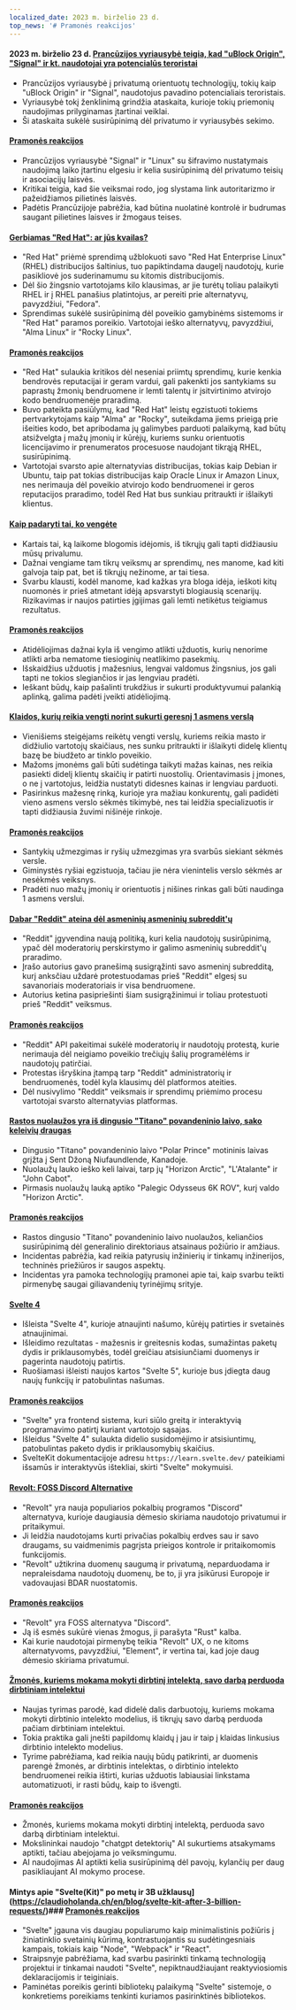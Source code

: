 ```yaml
---
localized_date: 2023 m. birželio 23 d.
top_news: '# Pramonės reakcijos'
---
```


#### 2023 m. birželio 23 d. [Prancūzijos vyriausybė teigia, kad "uBlock Origin", "Signal" ir kt. naudotojai yra potencialūs teroristai](https://www.laquadrature.net/en/2023/06/05/criminalization-of-encryption-the-8-december-case/)

- Prancūzijos vyriausybė į privatumą orientuotų technologijų, tokių kaip "uBlock Origin" ir "Signal", naudotojus pavadino potencialiais teroristais.
- Vyriausybė tokį ženklinimą grindžia ataskaita, kurioje tokių priemonių naudojimas prilyginamas įtartinai veiklai.
- Ši ataskaita sukėlė susirūpinimą dėl privatumo ir vyriausybės sekimo.

#### [Pramonės reakcijos](http://news.ycombinator.com/item?id=36428046)

- Prancūzijos vyriausybė "Signal" ir "Linux" su šifravimo nustatymais naudojimą laiko įtartinu elgesiu ir kelia susirūpinimą dėl privatumo teisių ir asociacijų laisvės.
- Kritikai teigia, kad šie veiksmai rodo, jog slystama link autoritarizmo ir pažeidžiamos pilietinės laisvės.
- Padėtis Prancūzijoje pabrėžia, kad būtina nuolatinė kontrolė ir budrumas saugant pilietines laisves ir žmogaus teises.

#### [Gerbiamas "Red Hat": ar jūs kvailas?](https://www.jeffgeerling.com/blog/2023/dear-red-hat-are-you-dumb)

- "Red Hat" priėmė sprendimą užblokuoti savo "Red Hat Enterprise Linux" (RHEL) distribucijos šaltinius, tuo papiktindama daugelį naudotojų, kurie pasikliovė jos suderinamumu su kitomis distribucijomis.
- Dėl šio žingsnio vartotojams kilo klausimas, ar jie turėtų toliau palaikyti RHEL ir į RHEL panašius platintojus, ar pereiti prie alternatyvų, pavyzdžiui, "Fedora".
- Sprendimas sukėlė susirūpinimą dėl poveikio gamybinėms sistemoms ir "Red Hat" paramos poreikio. Vartotojai ieško alternatyvų, pavyzdžiui, "Alma Linux" ir "Rocky Linux".

#### [Pramonės reakcijos](http://news.ycombinator.com/item?id=36436786)

- "Red Hat" sulaukia kritikos dėl neseniai priimtų sprendimų, kurie kenkia bendrovės reputacijai ir geram vardui, gali pakenkti jos santykiams su paprastų žmonių bendruomene ir lemti talentų ir įsitvirtinimo atvirojo kodo bendruomenėje praradimą.
- Buvo pateikta pasiūlymų, kad "Red Hat" leistų egzistuoti tokiems pertvarkytojams kaip "Alma" ar "Rocky", suteikdama jiems prieigą prie išeities kodo, bet apribodama jų galimybes parduoti palaikymą, kad būtų atsižvelgta į mažų įmonių ir kūrėjų, kuriems sunku orientuotis licencijavimo ir prenumeratos procesuose naudojant tikrąją RHEL, susirūpinimą.
- Vartotojai svarsto apie alternatyvias distribucijas, tokias kaip Debian ir Ubuntu, taip pat tokias distribucijas kaip Oracle Linux ir Amazon Linux, nes nerimauja dėl poveikio atvirojo kodo bendruomenei ir geros reputacijos praradimo, todėl Red Hat bus sunkiau pritraukti ir išlaikyti klientus.

#### [Kaip padaryti tai, ko vengėte](https://jasonfeifer.beehiiv.com/p/the-thing-that-seems-like-a-bad-idea-maybe-try-it)

- Kartais tai, ką laikome blogomis idėjomis, iš tikrųjų gali tapti didžiausiu mūsų privalumu.
- Dažnai vengiame tam tikrų veiksmų ar sprendimų, nes manome, kad kiti galvoja taip pat, bet iš tikrųjų nežinome, ar tai tiesa.
- Svarbu klausti, kodėl manome, kad kažkas yra bloga idėja, ieškoti kitų nuomonės ir prieš atmetant idėją apsvarstyti blogiausią scenarijų. Rizikavimas ir naujos patirties įgijimas gali lemti netikėtus teigiamus rezultatus.

#### [Pramonės reakcijos](http://news.ycombinator.com/item?id=36427849)

- Atidėliojimas dažnai kyla iš vengimo atlikti užduotis, kurių nenorime atlikti arba nematome tiesioginių neatlikimo pasekmių.
- Išskaidžius užduotis į mažesnius, lengvai valdomus žingsnius, jos gali tapti ne tokios slegiančios ir jas lengviau pradėti.
- Ieškant būdų, kaip pašalinti trukdžius ir sukurti produktyvumui palankią aplinką, galima padėti įveikti atidėliojimą.

#### [Klaidos, kurių reikia vengti norint sukurti geresnį 1 asmens verslą](https://tinyempires.substack.com/p/4-mistakes-to-avoid-to-build-a-better)

- Vienišiems steigėjams reikėtų vengti verslų, kuriems reikia masto ir didžiulio vartotojų skaičiaus, nes sunku pritraukti ir išlaikyti didelę klientų bazę be biudžeto ar tinklo poveikio.
- Mažoms įmonėms gali būti sudėtinga taikyti mažas kainas, nes reikia pasiekti didelį klientų skaičių ir patirti nuostolių. Orientavimasis į įmones, o ne į vartotojus, leidžia nustatyti didesnes kainas ir lengviau parduoti.
- Pasirinkus mažesnę rinką, kurioje yra mažiau konkurentų, gali padidėti vieno asmens verslo sėkmės tikimybė, nes tai leidžia specializuotis ir tapti didžiausia žuvimi nišinėje rinkoje.

#### [Pramonės reakcijos](http://news.ycombinator.com/item?id=36431268)

- Santykių užmezgimas ir ryšių užmezgimas yra svarbūs siekiant sėkmės versle.
- Giminystės ryšiai egzistuoja, tačiau jie nėra vienintelis verslo sėkmės ar nesėkmės veiksnys.
- Pradėti nuo mažų įmonių ir orientuotis į nišines rinkas gali būti naudinga 1 asmens verslui.

#### [Dabar "Reddit" ateina dėl asmeninių asmeninių subreddit'ų](https://toot.cat/@dredmorbius/110588848407336816)

- "Reddit" įgyvendina naują politiką, kuri kelia naudotojų susirūpinimą, ypač dėl moderatorių perskirstymo ir galimo asmeninių subreddit'ų praradimo.
- Įrašo autorius gavo pranešimą susigrąžinti savo asmeninį subredditą, kurį anksčiau uždarė protestuodamas prieš "Reddit" elgesį su savanoriais moderatoriais ir visa bendruomene.
- Autorius ketina pasipriešinti šiam susigrąžinimui ir toliau protestuoti prieš "Reddit" veiksmus.

#### [Pramonės reakcijos](http://news.ycombinator.com/item?id=36434885)

- "Reddit" API pakeitimai sukėlė moderatorių ir naudotojų protestą, kurie nerimauja dėl neigiamo poveikio trečiųjų šalių programėlėms ir naudotojų patirčiai.
- Protestas išryškina įtampą tarp "Reddit" administratorių ir bendruomenės, todėl kyla klausimų dėl platformos ateities.
- Dėl nusivylimo "Reddit" veiksmais ir sprendimų priėmimo procesu vartotojai svarsto alternatyvias platformas.

#### [Rastos nuolaužos yra iš dingusio "Titano" povandeninio laivo, sako keleivių draugas](https://www.bbc.com/news/live/world-us-canada-65967464)

- Dingusio "Titano" povandeninio laivo "Polar Prince" motininis laivas grįžta į Sent Džoną Niufaundlende, Kanadoje.
- Nuolaužų lauko ieško keli laivai, tarp jų "Horizon Arctic", "L'Atalante" ir "John Cabot".
- Pirmasis nuolaužų lauką aptiko "Palegic Odysseus 6K ROV", kurį valdo "Horizon Arctic".

#### [Pramonės reakcijos](http://news.ycombinator.com/item?id=36434173)

- Rastos dingusio "Titano" povandeninio laivo nuolaužos, keliančios susirūpinimą dėl generalinio direktoriaus atsainaus požiūrio ir amžiaus.
- Incidentas pabrėžia, kad reikia patyrusių inžinierių ir tinkamų inžinerijos, techninės priežiūros ir saugos aspektų.
- Incidentas yra pamoka technologijų pramonei apie tai, kaip svarbu teikti pirmenybę saugai giliavandenių tyrinėjimų srityje.

#### [Svelte 4](https://svelte.dev/blog/svelte-4)

- Išleista "Svelte 4", kurioje atnaujinti našumo, kūrėjų patirties ir svetainės atnaujinimai.
- Išleidimo rezultatas - mažesnis ir greitesnis kodas, sumažintas paketų dydis ir priklausomybės, todėl greičiau atsisiunčiami duomenys ir pagerinta naudotojų patirtis.
- Ruošiamasi išleisti naujos kartos "Svelte 5", kurioje bus įdiegta daug naujų funkcijų ir patobulintas našumas.

#### [Pramonės reakcijos](http://news.ycombinator.com/item?id=36432272)

- "Svelte" yra frontend sistema, kuri siūlo greitą ir interaktyvią programavimo patirtį kuriant vartotojo sąsajas.
- Išleidus "Svelte 4" sulaukta didelio susidomėjimo ir atsisiuntimų, patobulintas paketo dydis ir priklausomybių skaičius.
- SvelteKit dokumentacijoje adresu `https://learn.svelte.dev/` pateikiami išsamūs ir interaktyvūs ištekliai, skirti "Svelte" mokymuisi.

#### [Revolt: FOSS Discord Alternative](https://revolt.chat/)

- "Revolt" yra nauja populiarios pokalbių programos "Discord" alternatyva, kurioje daugiausia dėmesio skiriama naudotojo privatumui ir pritaikymui.
- Ji leidžia naudotojams kurti privačias pokalbių erdves sau ir savo draugams, su vaidmenimis pagrįsta prieigos kontrole ir pritaikomomis funkcijomis.
- "Revolt" užtikrina duomenų saugumą ir privatumą, neparduodama ir nepraleisdama naudotojų duomenų, be to, ji yra įsikūrusi Europoje ir vadovaujasi BDAR nuostatomis.

#### [Pramonės reakcijos](http://news.ycombinator.com/item?id=36433842)

- "Revolt" yra FOSS alternatyva "Discord".
- Ją iš esmės sukūrė vienas žmogus, ji parašyta "Rust" kalba.
- Kai kurie naudotojai pirmenybę teikia "Revolt" UX, o ne kitoms alternatyvoms, pavyzdžiui, "Element", ir vertina tai, kad joje daug dėmesio skiriama privatumui.

#### [Žmonės, kuriems mokama mokyti dirbtinį intelektą, savo darbą perduoda dirbtiniam intelektui](https://www.technologyreview.com/2023/06/22/1075405/the-people-paid-to-train-ai-are-outsourcing-their-work-to-ai/)

- Naujas tyrimas parodė, kad didelė dalis darbuotojų, kuriems mokama mokyti dirbtinio intelekto modelius, iš tikrųjų savo darbą perduoda pačiam dirbtiniam intelektui.
- Tokia praktika gali įnešti papildomų klaidų į jau ir taip į klaidas linkusius dirbtinio intelekto modelius.
- Tyrime pabrėžiama, kad reikia naujų būdų patikrinti, ar duomenis parengė žmonės, ar dirbtinis intelektas, o dirbtinio intelekto bendruomenei reikia ištirti, kurias užduotis labiausiai linkstama automatizuoti, ir rasti būdų, kaip to išvengti.

#### [Pramonės reakcijos](http://news.ycombinator.com/item?id=36432279)

- Žmonės, kuriems mokama mokyti dirbtinį intelektą, perduoda savo darbą dirbtiniam intelektui.
- Mokslininkai naudojo "chatgpt detektorių" AI sukurtiems atsakymams aptikti, tačiau abejojama jo veiksmingumu.
- AI naudojimas AI aptikti kelia susirūpinimą dėl pavojų, kylančių per daug pasikliaujant AI mokymo procese.

#### Mintys apie "Svelte(Kit)" po metų ir 3B užklausų](https://claudioholanda.ch/en/blog/svelte-kit-after-3-billion-requests/)### [Pramonės reakcijos](http://news.ycombinator.com/item?id=36427583)

- "Svelte" įgauna vis daugiau populiarumo kaip minimalistinis požiūris į žiniatinklio svetainių kūrimą, kontrastuojantis su sudėtingesniais kampais, tokiais kaip "Node", "Webpack" ir "React".
- Straipsnyje pabrėžiama, kad svarbu pasirinkti tinkamą technologiją projektui ir tinkamai naudoti "Svelte", nepiktnaudžiaujant reaktyviosiomis deklaracijomis ir teiginiais.
- Paminėtas poreikis gerinti bibliotekų palaikymą "Svelte" sistemoje, o konkretiems poreikiams tenkinti kuriamos pasirinktinės bibliotekos.

</Steps>
